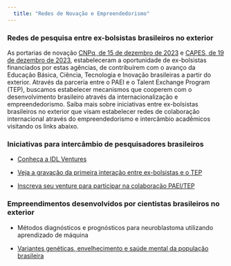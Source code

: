 ```yaml
---
  title: "Redes de Novação e Empreendedorismo"
---
```


### Redes de pesquisa entre ex-bolsistas brasileiros no exterior 

As portarias de novação [CNPq, de 15 de dezembro de 2023](https://www.in.gov.br/en/web/dou/-/portaria-cnpq-n-1.594-de-15-de-dezembro-de-2023-531778458?fbclid=IwAR3yYTPMuyG_nY0lGTujLU9Dwgo2o7pl7OpqHSBs6WEIkgGQ61tfO10qrqE) e [CAPES, de 19 de dezembro de 2023](http://cad.capes.gov.br/ato-administrativo-detalhar?idAtoAdmElastic=13822), estabeleceram a oportunidade de ex-bolsistas financiados por estas agências, de contribuírem com o avanço da Educação Básica, Ciência, Tecnologia e Inovação brasileiras a partir do exterior. Através da parceria entre o PAEI e o Talent Exchange Program (TEP), buscamos estabelecer mecanismos que cooperem com o desenvolvimento brasileiro através da internacionalização e empreendedorismo. Saiba mais sobre iniciativas entre ex-bolsistas brasileiros no exterior que visam estabelecer redes de colaboração internacional através do empreendedorismo e intercâmbio acadêmicos visitando os links abaixo.

### Iniciativas para intercâmbio de pesquisadores brasileiros

* [Conheça a IDL Ventures](https://idl.ventures)

* [Veja a gravação da primeira interação entre ex-bolsistas e o TEP](https://www.youtube.com/watch?v=h9QRf83-3lc)

* [Inscreva seu venture para participar na colaboração PAEI/TEP](https://forms.gle/c7FLFGehWEyBReas7)

### Empreendimentos desenvolvidos por cientistas brasileiros no exterior

* Métodos diagnósticos e prognósticos para neuroblastoma utilizando aprendizado de máquina

* [Variantes genéticas, envelhecimento e saúde mental da população brasileira](https://paei.netlify.app/07-Phylogenetic-Analyisis_mt_BR)